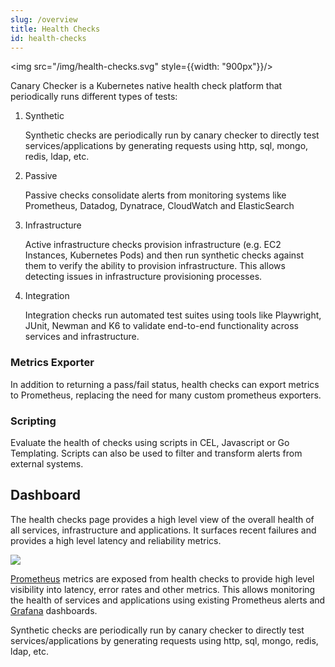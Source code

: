 ```yaml
---
slug: /overview
title: Health Checks
id: health-checks
---
```


<img src="/img/health-checks.svg" style={{width: "900px"}}/>


Canary Checker is a Kubernetes native health check platform that periodically runs different types of tests:


1. Synthetic

   Synthetic checks are periodically run by canary checker to directly test services/applications by generating requests using http, sql, mongo, redis, ldap, etc.

1. Passive

   Passive checks consolidate alerts from monitoring systems like Prometheus, Datadog, Dynatrace, CloudWatch and ElasticSearch

1. Infrastructure

   Active infrastructure checks provision infrastructure (e.g. EC2 Instances, Kubernetes Pods) and then run synthetic checks against them to verify the ability to provision infrastructure. This allows detecting issues in infrastructure provisioning processes.

1. Integration

   Integration checks run automated test suites using tools like Playwright, JUnit, Newman and K6 to validate end-to-end functionality across services and infrastructure.


### Metrics Exporter

In addition to returning a pass/fail status, health checks can export metrics to Prometheus, replacing the need for many custom prometheus exporters.

### Scripting

Evaluate the health of checks using scripts in CEL, Javascript or Go Templating. Scripts can also be used to filter and transform alerts from external systems.


## Dashboard

<Step step={1} name="Dashboard" style="list">
The health checks page provides a high level view of the overall health of all services, infrastructure and applications. It surfaces recent failures and provides a high level latency and reliability metrics.

![](./images/canary-dashboard.png)
</Step>


<Step step={1} name="Prometheus" style="list">

[Prometheus](canary-checker/concepts/metrics) metrics are exposed from health checks to provide high level visibility into latency, error rates and other metrics. This allows monitoring the health of services and applications using existing Prometheus alerts and [Grafana](canary-checker/concepts/metrics/grafana) dashboards.

</Step>

<Step step={1} name="Synthetic" style="list">
Synthetic checks are periodically run by canary checker to directly test services/applications by generating requests using http, sql, mongo, redis, ldap, etc.

</Step>



